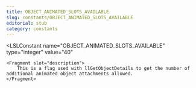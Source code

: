 ```yaml
---
title: OBJECT_ANIMATED_SLOTS_AVAILABLE
slug: constants/OBJECT_ANIMATED_SLOTS_AVAILABLE
editorial: stub
category: constants
---
```


<LSLConstant
	name="OBJECT_ANIMATED_SLOTS_AVAILABLE"
	type="integer"
	value="40"
>
	<Fragment slot="description">
		This is a flag used with llGetObjectDetails to get the number of additional animated object attachments allowed.
	</Fragment>
</LSLConstant>
